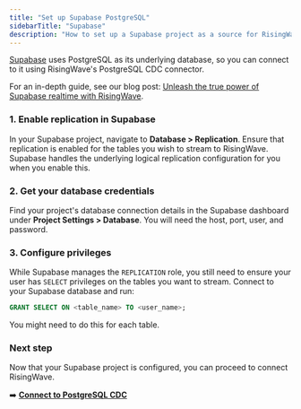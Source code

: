 ```yaml
---
title: "Set up Supabase PostgreSQL"
sidebarTitle: "Supabase"
description: "How to set up a Supabase project as a source for RisingWave."
---
```


[Supabase](https://supabase.com/) uses PostgreSQL as its underlying database, so you can connect to it using RisingWave's PostgreSQL CDC connector.

For an in-depth guide, see our blog post: [Unleash the true power of Supabase realtime with RisingWave](https://www.risingwave.com/blog/unleash-the-true-power-of-supabase-realtime-with-risingwave/).

### 1. Enable replication in Supabase

In your Supabase project, navigate to **Database > Replication**. Ensure that replication is enabled for the tables you wish to stream to RisingWave. Supabase handles the underlying logical replication configuration for you when you enable this.

### 2. Get your database credentials

Find your project's database connection details in the Supabase dashboard under **Project Settings > Database**. You will need the host, port, user, and password.

### 3. Configure privileges

While Supabase manages the `REPLICATION` role, you still need to ensure your user has `SELECT` privileges on the tables you want to stream. Connect to your Supabase database and run:

```sql
GRANT SELECT ON <table_name> TO <user_name>;
```
You might need to do this for each table.

### Next step

Now that your Supabase project is configured, you can proceed to connect RisingWave.

➡️ **[Connect to PostgreSQL CDC](./index)** 